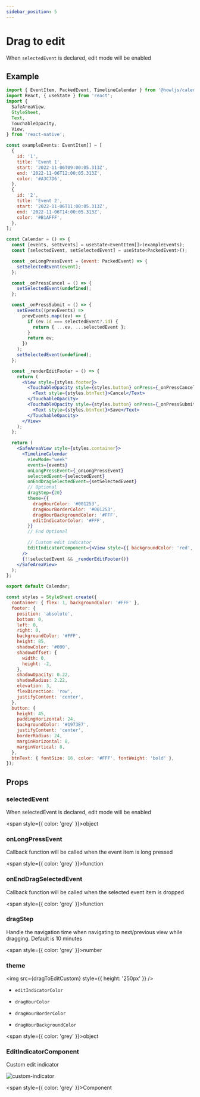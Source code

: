 ```yaml
---
sidebar_position: 5
---
```



# Drag to edit

When `selectedEvent` is declared, edit mode will be enabled

## Example

```jsx title="Example"
import { EventItem, PackedEvent, TimelineCalendar } from '@howljs/calendar-kit';
import React, { useState } from 'react';
import {
  SafeAreaView,
  StyleSheet,
  Text,
  TouchableOpacity,
  View,
} from 'react-native';

const exampleEvents: EventItem[] = [
  {
    id: '1',
    title: 'Event 1',
    start: '2022-11-06T09:00:05.313Z',
    end: '2022-11-06T12:00:05.313Z',
    color: '#A3C7D6',
  },
  {
    id: '2',
    title: 'Event 2',
    start: '2022-11-06T11:00:05.313Z',
    end: '2022-11-06T14:00:05.313Z',
    color: '#B1AFFF',
  },
];

const Calendar = () => {
  const [events, setEvents] = useState<EventItem[]>(exampleEvents);
  const [selectedEvent, setSelectedEvent] = useState<PackedEvent>();

  const _onLongPressEvent = (event: PackedEvent) => {
    setSelectedEvent(event);
  };

  const _onPressCancel = () => {
    setSelectedEvent(undefined);
  };

  const _onPressSubmit = () => {
    setEvents((prevEvents) =>
      prevEvents.map((ev) => {
        if (ev.id === selectedEvent?.id) {
          return { ...ev, ...selectedEvent };
        }
        return ev;
      })
    );
    setSelectedEvent(undefined);
  };

  const _renderEditFooter = () => {
    return (
      <View style={styles.footer}>
        <TouchableOpacity style={styles.button} onPress={_onPressCancel}>
          <Text style={styles.btnText}>Cancel</Text>
        </TouchableOpacity>
        <TouchableOpacity style={styles.button} onPress={_onPressSubmit}>
          <Text style={styles.btnText}>Save</Text>
        </TouchableOpacity>
      </View>
    );
  };

  return (
    <SafeAreaView style={styles.container}>
      <TimelineCalendar
        viewMode="week"
        events={events}
        onLongPressEvent={_onLongPressEvent}
        selectedEvent={selectedEvent}
        onEndDragSelectedEvent={setSelectedEvent}
        // Optional
        dragStep={20}
        theme={{
          dragHourColor: '#001253',
          dragHourBorderColor: '#001253',
          dragHourBackgroundColor: '#FFF',
          editIndicatorColor: '#FFF',
        }}
        // End Optional

        // Custom edit indicator
        EditIndicatorComponent={<View style={{ backgroundColor: 'red', width: '100%', height: 16 }} />}
      />
      {!!selectedEvent && _renderEditFooter()}
    </SafeAreaView>
  );
};

export default Calendar;

const styles = StyleSheet.create({
  container: { flex: 1, backgroundColor: '#FFF' },
  footer: {
    position: 'absolute',
    bottom: 0,
    left: 0,
    right: 0,
    backgroundColor: '#FFF',
    height: 85,
    shadowColor: '#000',
    shadowOffset: {
      width: 0,
      height: -2,
    },
    shadowOpacity: 0.22,
    shadowRadius: 2.22,
    elevation: 3,
    flexDirection: 'row',
    justifyContent: 'center',
  },
  button: {
    height: 45,
    paddingHorizontal: 24,
    backgroundColor: '#1973E7',
    justifyContent: 'center',
    borderRadius: 24,
    marginHorizontal: 8,
    marginVertical: 8,
  },
  btnText: { fontSize: 16, color: '#FFF', fontWeight: 'bold' },
});

```

<ReactPlayer playing controls url={dragToEdit} />

## Props

### selectedEvent

When selectedEvent is declared, edit mode will be enabled

<span style={{ color: 'grey' }}>object</span>

### onLongPressEvent

Callback function will be called when the event item is long pressed

<span style={{ color: 'grey' }}>function</span>

### onEndDragSelectedEvent

Callback function will be called when the selected event item is dropped

<span style={{ color: 'grey' }}>function</span>

### dragStep

Handle the navigation time when navigating to next/previous view while dragging. Default is 10 minutes

<span style={{ color: 'grey' }}>number</span>

### theme

<img src={dragToEditCustom} style={{ height: '250px' }} />

- `editIndicatorColor`

- `dragHourColor`

- `dragHourBorderColor`

- `dragHourBackgroundColor`

<span style={{ color: 'grey' }}>object</span>

### EditIndicatorComponent

Custom edit indicator

![custom-indicator](./img/edit-indicator.png)

<span style={{ color: 'grey' }}>Component</span>
